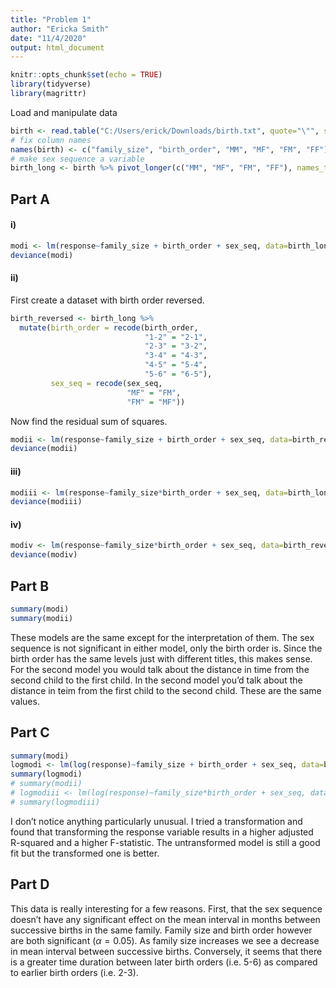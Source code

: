 ```yaml
---
title: "Problem 1"
author: "Ericka Smith"
date: "11/4/2020"
output: html_document
---
```


```r
knitr::opts_chunk$set(echo = TRUE)
library(tidyverse)
library(magrittr)
```

Load and manipulate data

```r
birth <- read.table("C:/Users/erick/Downloads/birth.txt", quote="\"", stringsAsFactors=TRUE)
# fix column names
names(birth) <- c("family_size", "birth_order", "MM", "MF", "FM", "FF")
# make sex sequence a variable
birth_long <- birth %>% pivot_longer(c("MM", "MF", "FM", "FF"), names_to = "sex_seq", values_to = "response")
```

## Part A

#### i)

```r
modi <- lm(response~family_size + birth_order + sex_seq, data=birth_long)
deviance(modi)
```

#### ii)

First create a dataset with birth order reversed.

```r
birth_reversed <- birth_long %>%
  mutate(birth_order = recode(birth_order, 
                              "1-2" = "2-1",
                              "2-3" = "3-2",
                              "3-4" = "4-3",
                              "4-5" = "5-4",
                              "5-6" = "6-5"),
         sex_seq = recode(sex_seq,
                          "MF" = "FM",
                          "FM" = "MF"))
```

Now find the residual sum of squares.

```r
modii <- lm(response~family_size + birth_order + sex_seq, data=birth_reversed)
deviance(modii)
```

#### iii)

```r
modiii <- lm(response~family_size*birth_order + sex_seq, data=birth_long)
deviance(modiii)
```

#### iv)

```r
modiv <- lm(response~family_size*birth_order + sex_seq, data=birth_reversed)
deviance(modiv)
```

## Part B

```r
summary(modi)
summary(modii)
```

These models are the same except for the interpretation of them. The sex sequence is not significant in either model, only the birth order is. Since the birth order has the same levels just with different titles, this makes sense. For the second model you would talk about the distance in time from the second child to the first child. In the second model you'd talk about the distance in teim from the first child to the second child. These are the same values. 

## Part C

```r
summary(modi)
logmodi <- lm(log(response)~family_size + birth_order + sex_seq, data=birth_long)
summary(logmodi)
# summary(modii)
# logmodiii <- lm(log(response)~family_size*birth_order + sex_seq, data=birth_reversed)
# summary(logmodiii)
```

I don't notice anything particularly unusual. I tried a transformation and found that transforming the response variable results in a higher adjusted R-squared and a higher F-statistic. The untransformed model is still a good fit but the transformed one is better.

## Part D

This data is really interesting for a few reasons. First, that the sex sequence doesn't have any significant effect on the mean interval in months between successive births in the same family. Family size and birth order however are both significant ($\alpha=0.05$). As family size increases we see a decrease in mean interval between successive births. Conversely, it seems that there is a greater time duration between later birth orders (i.e. 5-6) as compared to earlier birth orders (i.e. 2-3).
